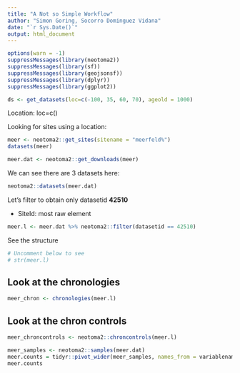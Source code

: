 ```yaml
---
title: "A Not so Simple Workflow"
author: "Simon Goring, Socorro Dominguez Vidana"
date: "`r Sys.Date()`"
output: html_document
---
```


```r
options(warn = -1)
suppressMessages(library(neotoma2))
suppressMessages(library(sf))
suppressMessages(library(geojsonsf))
suppressMessages(library(dplyr))
suppressMessages(library(ggplot2))
```



```r
ds <- get_datasets(loc=c(-100, 35, 60, 70), ageold = 1000)
```
Location: loc=c()

Looking for sites using a location:
```r
meer <- neotoma2::get_sites(sitename = "meerfeld%")
datasets(meer)
```

```r
meer.dat <- neotoma2::get_downloads(meer)
```
We can see there are 3 datasets here:

```r
neotoma2::datasets(meer.dat)
```

Let's filter to obtain only datasetid **42510**

- SiteId: most raw element
```r
meer.l <- meer.dat %>% neotoma2::filter(datasetid == 42510)
```

See the structure

```r
# Uncomment below to see
# str(meer.l)
```


## Look at the chronologies

```r
meer_chron <- chronologies(meer.l)
```

## Look at the chron controls

```r
meer_chroncontrols <- neotoma2::chroncontrols(meer.l)
```

```r
meer_samples <- neotoma2::samples(meer.dat)
meer.counts = tidyr::pivot_wider(meer_samples, names_from = variablename, values_from = value, values_fill = NA, id_cols=age)
meer.counts
```
